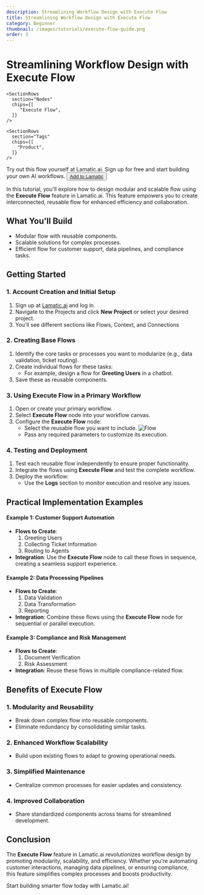 ```yaml
---
description: Streamlining Workflow Design with Execute Flow
title: Streamlining Workflow Design with Execute Flow
category: Beginner
thumbnail: /images/tutorials/execute-flow-guide.png
order: 3
---
```


# Streamlining Workflow Design with Execute Flow

<div className="grid md:grid-cols-1 gap-2 mb-8">
  <div className="">
    <SectionRows 
      section="Difficulty Level" 
      chips={["Beginner"]} 
    />
    
    <SectionRows 
      section="Nodes" 
      chips={[
         "Execute Flow",
      ]} 
    />
    
    <SectionRows 
      section="Tags" 
      chips={[
        "Product",
      ]} 
    />
  </div>
</div>

<div className="mt-4 mb-4">
  <Callout>
  Try out this flow yourself at Lamatic.ai. Sign up for free and start building your own AI workflows.
  <Button variant="destructive" className="mt-3" href="https://studio.lamatic.ai/_?templateSlug=execute-flow" size="sm" asChild>
    <a href="https://studio.lamatic.ai/_?templateSlug=execute-flow" target="_blank">Add to Lamatic</a>
  </Button>
</Callout>
</div>

In this tutorial, you'll explore how to design modular and scalable flow using the **Execute Flow** feature in Lamatic.ai. This feature empowers you to create interconnected, reusable flow for enhanced efficiency and collaboration.

## What You'll Build
- Modular flow with reusable components.
- Scalable solutions for complex processes.
- Efficient flow for customer support, data pipelines, and compliance tasks.

## Getting Started


### 1. Account Creation and Initial Setup
1. Sign up at [Lamatic.ai](https://lamatic.ai/) and log in.
1. Navigate to the Projects and click **New Project** or select your desired project.
1. You'll see different sections like Flows, Context, and Connections

### 2. Creating Base Flows
1. Identify the core tasks or processes you want to modularize (e.g., data validation, ticket routing).
1. Create individual flows for these tasks:
   - For example, design a flow for **Greeting Users** in a chatbot.
1. Save these as reusable components.

### 3. Using Execute Flow in a Primary Workflow
1. Open or create your primary workflow.
1. Select **Execute Flow** node into your workflow canvas.
1. Configure the **Execute Flow** node:
   - Select the reusable flow you want to include.
   ![Flow](./img/execute-flow/use.png)
   - Pass any required parameters to customize its execution.

### 4. Testing and Deployment
1. Test each reusable flow independently to ensure proper functionality.
2. Integrate the flows using **Execute Flow** and test the complete workflow.
3. Deploy the workflow:
   - Use the **Logs** section to monitor execution and resolve any issues.

## Practical Implementation Examples

#### Example 1: Customer Support Automation
- **Flows to Create**:
  1. Greeting Users
  2. Collecting Ticket Information
  3. Routing to Agents
- **Integration**:
  Use the **Execute Flow** node to call these flows in sequence, creating a seamless support experience.

#### Example 2: Data Processing Pipelines
- **Flows to Create**:
  1. Data Validation
  2. Data Transformation
  3. Reporting
- **Integration**:
  Combine these flows using the **Execute Flow** node for sequential or parallel execution.

#### Example 3: Compliance and Risk Management
- **Flows to Create**:
  1. Document Verification
  2. Risk Assessment
- **Integration**:
  Reuse these flows in multiple compliance-related flow.


## Benefits of Execute Flow

### 1. Modularity and Reusability
- Break down complex flow into reusable components.
- Eliminate redundancy by consolidating similar tasks.

### 2. Enhanced Workflow Scalability
- Build upon existing flows to adapt to growing operational needs.

### 3. Simplified Maintenance
- Centralize common processes for easier updates and consistency.

### 4. Improved Collaboration
- Share standardized components across teams for streamlined development.

## Conclusion
The **Execute Flow** feature in Lamatic.ai revolutionizes workflow design by promoting modularity, scalability, and efficiency. Whether you're automating customer interactions, managing data pipelines, or ensuring compliance, this feature simplifies complex processes and boosts productivity.

Start building smarter flow today with Lamatic.ai!

